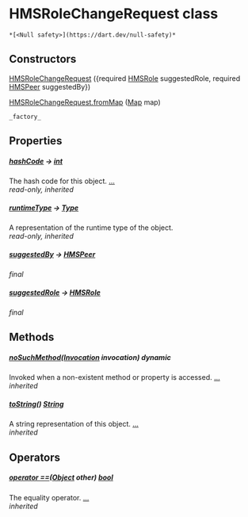 # HMSRoleChangeRequest class

    *[<Null safety>](https://dart.dev/null-safety)*

## Constructors

[HMSRoleChangeRequest](../hmssdk_flutter/HMSRoleChangeRequest/HMSRoleChangeRequest) ({required [HMSRole](../hmssdk_flutter/HMSRole-class) suggestedRole, required [HMSPeer](../hmssdk_flutter/HMSPeer-class) suggestedBy})

[HMSRoleChangeRequest.fromMap](../hmssdk_flutter/HMSRoleChangeRequest/HMSRoleChangeRequest.fromMap) ([Map](https://api.flutter.dev/flutter/dart-core/Map-class.html) map)

    _factory_

## Properties

##### [hashCode](https://api.flutter.dev/flutter/dart-core/Object/hashCode.html) &#8594; [int](https://api.flutter.dev/flutter/dart-core/int-class.html)

The hash code for this object. [...](https://api.flutter.dev/flutter/dart-core/Object/hashCode.html)  
_read-only, inherited_

##### [runtimeType](https://api.flutter.dev/flutter/dart-core/Object/runtimeType.html) &#8594; [Type](https://api.flutter.dev/flutter/dart-core/Type-class.html)

A representation of the runtime type of the object.  
_read-only, inherited_

##### [suggestedBy](../hmssdk_flutter/HMSRoleChangeRequest/suggestedBy) &#8594; [HMSPeer](../hmssdk_flutter/HMSPeer-class)

_final_

##### [suggestedRole](../hmssdk_flutter/HMSRoleChangeRequest/suggestedRole) &#8594; [HMSRole](../hmssdk_flutter/HMSRole-class)

_final_

## Methods

##### [noSuchMethod](https://api.flutter.dev/flutter/dart-core/Object/noSuchMethod.html)([Invocation](https://api.flutter.dev/flutter/dart-core/Invocation-class.html) invocation) dynamic

Invoked when a non-existent method or property is accessed. [...](https://api.flutter.dev/flutter/dart-core/Object/noSuchMethod.html)  
_inherited_

##### [toString](https://api.flutter.dev/flutter/dart-core/Object/toString.html)() [String](https://api.flutter.dev/flutter/dart-core/String-class.html)

A string representation of this object. [...](https://api.flutter.dev/flutter/dart-core/Object/toString.html)  
_inherited_

## Operators

##### [operator ==](https://api.flutter.dev/flutter/dart-core/Object/operator_equals.html)([Object](https://api.flutter.dev/flutter/dart-core/Object-class.html) other) [bool](https://api.flutter.dev/flutter/dart-core/bool-class.html)

The equality operator. [...](https://api.flutter.dev/flutter/dart-core/Object/operator_equals.html)  
_inherited_
